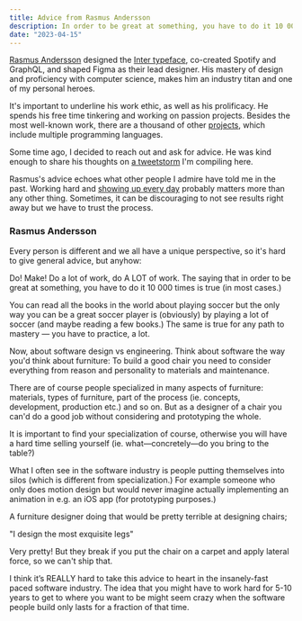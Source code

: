 ```yaml
---
title: Advice from Rasmus Andersson
description: In order to be great at something, you have to do it 10 000 times.
date: "2023-04-15"
---
```


[Rasmus Andersson](https://rsms.me/) designed the [Inter typeface](https://rsms.me/inter/), co-created Spotify and GraphQL, and shaped Figma as their lead designer. His mastery of design and proficiency with computer science, makes him an industry titan and one of my personal heroes.

It's important to underline his work ethic, as well as his prolificacy. He spends his free time tinkering and working on passion projects. Besides the most well-known work, there are a thousand of other [projects](https://rsms.me/projects/), which include multiple programming languages. 

Some time ago, I decided to reach out and ask for advice. He was kind enough to share his thoughts on [a tweetstorm](https://twitter.com/rsms/status/1645135344134942721) I'm compiling here.

Rasmus's advice  echoes what other people I admire have told me in the past. Working hard and [showing up every day](https://moonwith.com/posts/train) probably matters more than any other thing. Sometimes, it can be discouraging to not see results right away but we have to trust the process.

### Rasmus Andersson
Every person is different and we all have a unique perspective, so it's hard to give general advice, but anyhow:

Do! Make! Do a lot of work, do A LOT of work. The saying that in order to be great at something, you have to do it 10 000 times is true (in most cases.) 

You can read all the books in the world about playing soccer but the only way you can be a great soccer player is (obviously) by playing a lot of soccer (and maybe reading a few books.) The same is true for any path to mastery — you have to practice, a lot.

Now, about software design vs engineering. Think about software the way you'd think about furniture: To build a good chair you need to consider everything from reason and personality to materials and maintenance.

There are of course people specialized in many aspects of furniture: materials, types of furniture, part of the process (ie. concepts, development, production etc.) and so on. But as a designer of a chair you can'd do a good job without considering and prototyping the whole.

It is important to find your specialization of course, otherwise you will have a hard time selling yourself (ie. what—concretely—do you bring to the table?)

What I often see in the software industry is people putting themselves into silos (which is different from specialization.) For example someone who only does motion design but would never imagine actually implementing an animation in e.g. an iOS app (for prototyping purposes.)

A furniture designer doing that would be pretty terrible at designing chairs;

"I design the most exquisite legs" 

Very pretty! But they break if you put the chair on a carpet and apply lateral force, so we can't ship that.

I think it’s REALLY hard to take this advice to heart in the insanely-fast paced software industry. The idea that you might have to work hard for 5-10 years to get to where you want to be might seem crazy when the software people build only lasts for a fraction of that time.
